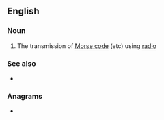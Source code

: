 {{also|radiotelegraphy}}
==English==

===Noun===
{{en-noun|-}}

# The transmission of [[Morse code]] (etc) using [[radio]]

===See also===
* {{l|en|wireless telephony}}

===Anagrams===
* {{anagrams|en|teleradiography}}